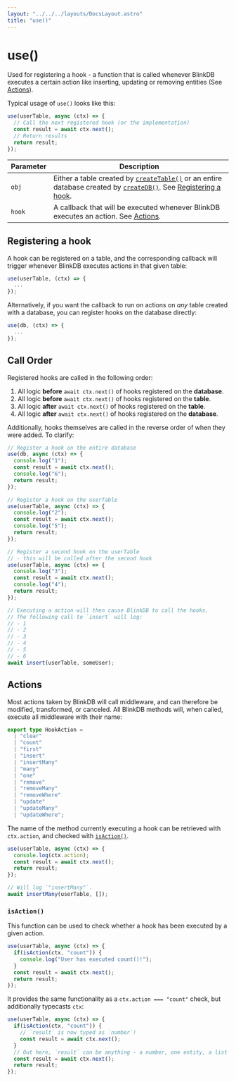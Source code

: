 ```yaml
---
layout: "../../../layouts/DocsLayout.astro"
title: "use()"
---
```


# use()

Used for registering a hook - a function that is called whenever BlinkDB executes a certain action like inserting, updating or removing entities (See [Actions](#actions)).

Typical usage of `use()` looks like this:

```ts
use(userTable, async (ctx) => {
  // Call the next registered hook (or the implementation)
  const result = await ctx.next();
  // Return results
  return result;
});
```

| Parameter | Description                                                                                                                                         |
| --------- | --------------------------------------------------------------------------------------------------------------------------------------------------- |
| `obj`     | Either a table created by [`createTable()`](/docs/reference/createTable) or an entire database created by [`createDB()`](/docs/reference/createDB). See [Registering a hook](#registering-a-hook).     |
| `hook`    | A callback that will be executed whenever BlinkDB executes an action. See [Actions](#actions).                                                                                                 |

## Registering a hook

A hook can be registered on a table, and the corresponding callback will trigger whenever BlinkDB executes actions in that given table:

```ts
use(userTable, (ctx) => {
  ...
});
```

Alternatively, if you want the callback to run on actions on *any* table created with a database, you can register hooks on the database directly:

```ts
use(db, (ctx) => {
  ...
});
```

## Call Order

Registered hooks are called in the following order:

1. All logic **before** `await ctx.next()` of hooks registered on the **database**.
2. All logic **before** `await ctx.next()` of hooks registered on the **table**.
3. All logic **after** `await ctx.next()` of hooks registered on the **table**.
4. All logic **after** `await ctx.next()` of hooks registered on the **database**.

Additionally, hooks themselves are called in the reverse order of when they were added. To clarify:

```ts
// Register a hook on the entire database
use(db, async (ctx) => {
  console.log("1");
  const result = await ctx.next();
  console.log("6");
  return result;
});

// Register a hook on the userTable
use(userTable, async (ctx) => {
  console.log("2");
  const result = await ctx.next();
  console.log("5");
  return result;
});

// Register a second hook on the userTable
// - this will be called after the second hook
use(userTable, async (ctx) => {
  console.log("3");
  const result = await ctx.next();
  console.log("4");
  return result;
});

// Executing a action will then cause BlinkDB to call the hooks.
// The following call to `insert` will log:
// - 1
// - 2
// - 3
// - 4
// - 5
// - 6
await insert(userTable, someUser);
```

## Actions

Most actions taken by BlinkDB will call middleware, and can therefore be modified, transformed, or canceled.
All BlinkDB methods will, when called, execute all middleware with their name:

```ts
export type HookAction =
  | "clear"
  | "count"
  | "first"
  | "insert"
  | "insertMany"
  | "many"
  | "one"
  | "remove"
  | "removeMany"
  | "removeWhere"
  | "update"
  | "updateMany"
  | "updateWhere";
```

The name of the method currently executing a hook can be retrieved with `ctx.action`, and checked with [`isAction()`](#isaction).

```ts
use(userTable, async (ctx) => {
  console.log(ctx.action);
  const result = await ctx.next();
  return result;
});

// Will log `"insertMany"`.
await insertMany(userTable, []);
```

### `isAction()`

This function can be used to check whether a hook has been executed by a given action.

```ts
use(userTable, async (ctx) => {
  if(isAction(ctx, "count")) {
    console.log("User has executed count()!");
  }
  const result = await ctx.next();
  return result;
});
```

It provides the same functionality as a `ctx.action === "count"` check, but additionally typecasts `ctx`:

```ts
use(userTable, async (ctx) => {
  if(isAction(ctx, "count")) {
    // `result` is now typed as `number`!
    const result = await ctx.next();
  }
  // Out here, `result` can be anything - a number, one entity, a list of entities...
  const result = await ctx.next();
  return result;
});
```